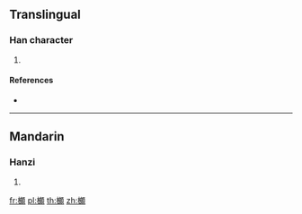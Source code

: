 ==Translingual==

===Han character===
{{Han char|rn=75|rad=木|as=14|sn=18|four=41986|canj=DDEC}}

# {{defn|Han|sort=木14}}

====References====
* {{Han ref|kx=0559.250|dkj=15769|hdz=21311.070|uh=6AC7|ud=27335|bh=EFE5|bd=61413}}

----

==Mandarin==

===Hanzi===
{{cmn-hanzi|pin=[[pó]] ([[po2]])|wg=p'o<sup>2</sup>}}

# {{defn|lang=cmn|sort=木14}}

[[fr:櫇]]
[[pl:櫇]]
[[th:櫇]]
[[zh:櫇]]
